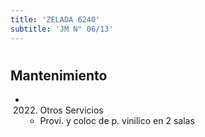 ```yaml
---
title: 'ZELADA 6240'
subtitle: 'JM N° 06/13'
---
```


#


## Mantenimiento

*  (2022) Otros Servicios 
    + Provi. y coloc de p. vinilico en 2 salas



